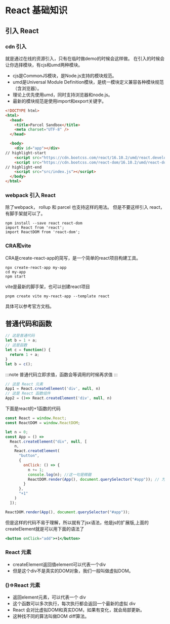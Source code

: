 # React 基础知识

## 引入 React
### cdn 引入
就是通过在线的资源引入，只有在临时做demo的时候会这样做。
在引入的时候会让你选择模块，有cjs和umd两种模块。
- cjs是CommonJS模块，是Node.js支持的模块规范。
- umd是Universal Module Definition模块，是统一模块定义兼容各种模块规范（含浏览器）。
- 理论上优先使用umd，同时支持浏览器和node.js。
- 最新的模块规范是使用import和export关键字。
```html
<!DOCTYPE html>
<html>
  <head>
    <title>Parcel Sandbox</title>
    <meta charset="UTF-8" />
  </head>

  <body>
    <div id="app"></div>
// highlight-start
    <script src="https://cdn.bootcss.com/react/16.10.2/umd/react.development.js"></script>
    <script src="https://cdn.bootcss.com/react-dom/16.10.2/umd/react-dom.development.js"></script>
// highlight-end
    <script src="src/index.js"></script>
  </body>
</html>
```
### webpack 引入 React
除了webpack， rollup 和 parcel 也支持这样的用法。
但是不要这样引入 react，有脚手架就可以了。
```shell
npm install --save react react-dom
import React from 'react';
import ReactDOM from 'react-dom';
```
### CRA和vite
CRA是create-react-app的简写，是一个简单的react项目构建工具。
```shell
npx create-react-app my-app
cd my-app
npm start
```
vite是最新的脚手架，也可以创建react项目
```shell
pnpm create vite my-react-app --template react
```
具体可以参考官方文档。

## 普通代码和函数

```js
// 这是普通代码
let b = 1 + a;
// 这是函数
let c = function() {
  return 1 + a;
}
let b = c();
```

:::note
普通代码立即求值，函数会等调用的时候再求值
:::
```js
// 这是 React 元素
App1 = React.createElement('div', null, n)
// 这是 React 函数组件
App2 = ()=> React.createElement('div', null, n)
```
下面是react的+1函数的代码
```js
const React = window.React;
const ReactDOM = window.ReactDOM;

let n = 0;
const App = () =>
  React.createElement("div", null, [
    n,
    React.createElement(
      "button",
      {
        onClick: () => {
          n += 1;
          console.log(n); //这一句是精髓
          ReactDOM.render(App(), document.querySelector("#app")); // 为什么还是不能重新渲染
        }
      },
      "+1"
    )
  ]);

ReactDOM.render(App(), document.querySelector("#app"));
```
但是这样的代码不易于理解，所以就有了jsx语法，他是js的扩展版,上面的createElement就是可以用下面的语法了
```jsx
<button onClick="add">+1</button>
```
### React 元素
- createElement返回值element可以代表一个div
- 但是这个div不是真实的DOM对象，我们一般叫做虚拟DOM。
### ()=>React 元素
- 返回element元素，可以代表一个 div
- 这个函数可以多次执行，每次执行都会返回一个最新的虚拟 div
- React 会对比虚拟DOM和真实DOM，如果有变化，就会局部更新。
- 这种找不同的算法叫做DOM diff算法。

